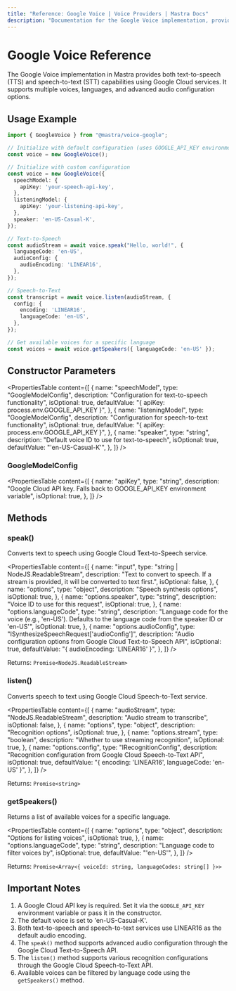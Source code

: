 ```yaml
---
title: "Reference: Google Voice | Voice Providers | Mastra Docs"
description: "Documentation for the Google Voice implementation, providing text-to-speech and speech-to-text capabilities."
---
```


# Google Voice Reference

The Google Voice implementation in Mastra provides both text-to-speech (TTS) and speech-to-text (STT) capabilities using Google Cloud services. It supports multiple voices, languages, and advanced audio configuration options.

## Usage Example

```typescript
import { GoogleVoice } from "@mastra/voice-google";

// Initialize with default configuration (uses GOOGLE_API_KEY environment variable)
const voice = new GoogleVoice();

// Initialize with custom configuration
const voice = new GoogleVoice({
  speechModel: {
    apiKey: 'your-speech-api-key',
  },
  listeningModel: {
    apiKey: 'your-listening-api-key',
  },
  speaker: 'en-US-Casual-K',
});

// Text-to-Speech
const audioStream = await voice.speak("Hello, world!", {
  languageCode: 'en-US',
  audioConfig: {
    audioEncoding: 'LINEAR16',
  },
});

// Speech-to-Text
const transcript = await voice.listen(audioStream, {
  config: {
    encoding: 'LINEAR16',
    languageCode: 'en-US',
  },
});

// Get available voices for a specific language
const voices = await voice.getSpeakers({ languageCode: 'en-US' });
```

## Constructor Parameters

<PropertiesTable
  content={[
    {
      name: "speechModel",
      type: "GoogleModelConfig",
      description: "Configuration for text-to-speech functionality",
      isOptional: true,
      defaultValue: "{ apiKey: process.env.GOOGLE_API_KEY }",
    },
    {
      name: "listeningModel",
      type: "GoogleModelConfig",
      description: "Configuration for speech-to-text functionality",
      isOptional: true,
      defaultValue: "{ apiKey: process.env.GOOGLE_API_KEY }",
    },
    {
      name: "speaker",
      type: "string",
      description: "Default voice ID to use for text-to-speech",
      isOptional: true,
      defaultValue: "'en-US-Casual-K'",
    },
  ]}
/>

### GoogleModelConfig

<PropertiesTable
  content={[
    {
      name: "apiKey",
      type: "string",
      description: "Google Cloud API key. Falls back to GOOGLE_API_KEY environment variable",
      isOptional: true,
    },
  ]}
/>

## Methods

### speak()

Converts text to speech using Google Cloud Text-to-Speech service.

<PropertiesTable
  content={[
    {
      name: "input",
      type: "string | NodeJS.ReadableStream",
      description: "Text to convert to speech. If a stream is provided, it will be converted to text first.",
      isOptional: false,
    },
    {
      name: "options",
      type: "object",
      description: "Speech synthesis options",
      isOptional: true,
    },
    {
      name: "options.speaker",
      type: "string",
      description: "Voice ID to use for this request",
      isOptional: true,
    },
    {
      name: "options.languageCode",
      type: "string",
      description: "Language code for the voice (e.g., 'en-US'). Defaults to the language code from the speaker ID or 'en-US'",
      isOptional: true,
    },
    {
      name: "options.audioConfig",
      type: "ISynthesizeSpeechRequest['audioConfig']",
      description: "Audio configuration options from Google Cloud Text-to-Speech API",
      isOptional: true,
      defaultValue: "{ audioEncoding: 'LINEAR16' }",
    },
  ]}
/>

Returns: `Promise<NodeJS.ReadableStream>`

### listen()

Converts speech to text using Google Cloud Speech-to-Text service.

<PropertiesTable
  content={[
    {
      name: "audioStream",
      type: "NodeJS.ReadableStream",
      description: "Audio stream to transcribe",
      isOptional: false,
    },
    {
      name: "options",
      type: "object",
      description: "Recognition options",
      isOptional: true,
    },
    {
      name: "options.stream",
      type: "boolean",
      description: "Whether to use streaming recognition",
      isOptional: true,
    },
    {
      name: "options.config",
      type: "IRecognitionConfig",
      description: "Recognition configuration from Google Cloud Speech-to-Text API",
      isOptional: true,
      defaultValue: "{ encoding: 'LINEAR16', languageCode: 'en-US' }",
    },
  ]}
/>

Returns: `Promise<string>`

### getSpeakers()

Returns a list of available voices for a specific language.

<PropertiesTable
  content={[
    {
      name: "options",
      type: "object",
      description: "Options for listing voices",
      isOptional: true,
    },
    {
      name: "options.languageCode",
      type: "string",
      description: "Language code to filter voices by",
      isOptional: true,
      defaultValue: "'en-US'",
    },
  ]}
/>

Returns: `Promise<Array<{ voiceId: string, languageCodes: string[] }>>`

## Important Notes

1. A Google Cloud API key is required. Set it via the `GOOGLE_API_KEY` environment variable or pass it in the constructor.
2. The default voice is set to 'en-US-Casual-K'.
3. Both text-to-speech and speech-to-text services use LINEAR16 as the default audio encoding.
4. The `speak()` method supports advanced audio configuration through the Google Cloud Text-to-Speech API.
5. The `listen()` method supports various recognition configurations through the Google Cloud Speech-to-Text API.
6. Available voices can be filtered by language code using the `getSpeakers()` method.
